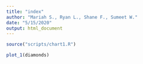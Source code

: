 ```yaml
---
title: "index"
author: "Mariah S., Ryan L., Shane F., Sumeet W."
date: "5/15/2020"
output: html_document
---
```


```r
source("scripts/chart1.R")
```

```r
plot_1(diamonds)
```

